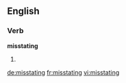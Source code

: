 ==English==

===Verb===
'''misstating'''

# {{third-person singular of|[[misstate]]}}

[[de:misstating]]
[[fr:misstating]]
[[vi:misstating]]